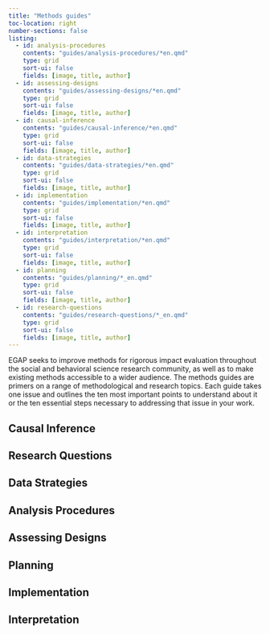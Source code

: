 ```yaml
---
title: "Methods guides"
toc-location: right
number-sections: false
listing: 
  - id: analysis-procedures
    contents: "guides/analysis-procedures/*en.qmd"
    type: grid
    sort-ui: false
    fields: [image, title, author]
  - id: assessing-designs
    contents: "guides/assessing-designs/*en.qmd"
    type: grid
    sort-ui: false
    fields: [image, title, author]
  - id: causal-inference
    contents: "guides/causal-inference/*en.qmd"
    type: grid
    sort-ui: false
    fields: [image, title, author]
  - id: data-strategies
    contents: "guides/data-strategies/*en.qmd"
    type: grid
    sort-ui: false
    fields: [image, title, author]
  - id: implementation
    contents: "guides/implementation/*en.qmd"
    type: grid
    sort-ui: false
    fields: [image, title, author]
  - id: interpretation
    contents: "guides/interpretation/*en.qmd"
    type: grid
    sort-ui: false
    fields: [image, title, author]
  - id: planning
    contents: "guides/planning/*_en.qmd"
    type: grid
    sort-ui: false
    fields: [image, title, author]
  - id: research-questions
    contents: "guides/research-questions/*_en.qmd"
    type: grid
    sort-ui: false
    fields: [image, title, author]
---
```


EGAP seeks to improve methods for rigorous impact evaluation throughout the social and behavioral science research community, as well as to make existing methods accessible to a wider audience. The methods guides are primers on a range of methodological and research topics. Each guide takes one issue and outlines the ten most important points to understand about it or the ten essential steps necessary to addressing that issue in your work.

## Causal Inference

:::{#causal-inference}
:::

## Research Questions

:::{#research-questions}
:::

## Data Strategies

:::{#data-strategies}
:::

## Analysis Procedures 

:::{#analysis-procedures}
:::

## Assessing Designs

:::{#assessing-designs}
:::

## Planning

:::{#planning}
:::

## Implementation

:::{#implementation}
:::

## Interpretation

:::{#interpretation}
:::
